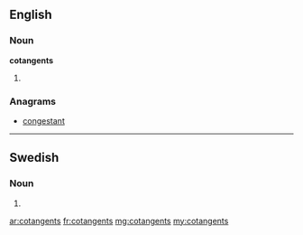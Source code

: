 ==English==

===Noun===
'''cotangents'''

# {{plural of|cotangent}}

===Anagrams===
* [[congestant#English|congestant]]

----

==Swedish==

===Noun===
{{head|sv|noun form}}

# {{sv-noun-form-indef-gen|cotangent}}

[[ar:cotangents]]
[[fr:cotangents]]
[[mg:cotangents]]
[[my:cotangents]]